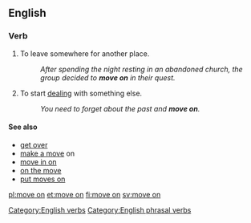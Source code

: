 ==English==

===Verb===
{{en-verb|inf=to [[move]] [[on]]|moves on|moving on|moved on}}

# {{idiom|intransitive}} To leave somewhere for another place.
#: ''After spending the night resting in an abandoned church, the group decided to '''move on''' in their quest.''
# {{idiom|intransitive}} To start [[deal]]ing with something else. 
#: ''You need to forget about the past and '''move on'''.''

====See also====
*[[get over]]
*[[make a move]] on
*[[move in on]]
*[[on the move]]
*[[put moves on]]

[[Category:English verbs]]
[[Category:English phrasal verbs]]

[[pl:move on]]
[[et:move on]]
[[fi:move on]]
[[sv:move on]]
